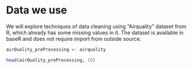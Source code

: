 # Data we use
We will explore techniques of data cleaning using "Airquality" dataset from R, which already has some missing values in it. The dataset is available in baseR and does not require import from outside source.

```r
airQuality_preProcessing <- airquality

head(airQuality_preProcessing, 10)

```




